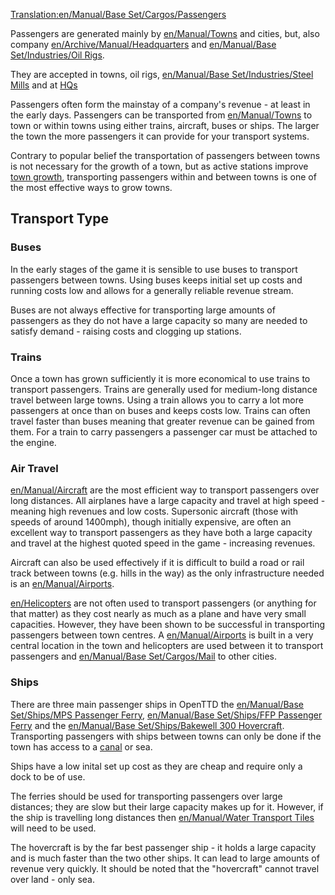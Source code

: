 [[Translation:en/Manual/Base Set/Cargos/Passengers]]

{{en/Manual/Base Set/Cargos/Cargo|name=Passengers
|image=en/Manual/Base Set/Cargos/Town.png
|produced=[[en/Manual/Towns]], [[en/Manual/Base Set/Industries/Oil Rig]], [[en/Archive/Manual/Headquarters]]
|accepted=[[en/Manual/Towns]], [[en/Manual/Base Set/Industries/Oil Rig]], [[en/Manual/Base Set/Industries/Steel Mill]], [[en/Archive/Manual/Headquarters]]
}}

Passengers are generated mainly by [[en/Manual/Towns]] and cities, but, also company [[en/Archive/Manual/Headquarters]] and [[en/Manual/Base Set/Industries/Oil Rig]]s.

They are accepted in towns, oil rigs, [[en/Manual/Base Set/Industries/Steel Mill]]s and at [[en/Archive/Manual/Headquarters|HQ]]s

Passengers often form the mainstay of a company's revenue - at least in the early days.  Passengers can be transported from [[en/Manual/Towns]] to town or within towns using either trains, aircraft, buses or ships.  The larger the town the more passengers it can provide for your transport systems.

Contrary to popular belief the transportation of passengers between towns is not necessary for the growth of a town, but as active stations improve [[en/Manual/Towns#town-growth|town growth]], transporting passengers within and between towns is one of the most effective ways to grow towns.

==Transport Type==

===Buses===
In the early stages of the game it is sensible to use buses to transport passengers between towns. Using buses keeps initial set up costs and running costs low and allows for a generally reliable revenue stream.  

Buses are not always effective for transporting large amounts of passengers as they do not have a large capacity so many are needed to satisfy demand - raising costs and clogging up stations.

===Trains===
Once a town has grown sufficiently it is more economical to use trains to transport passengers.  Trains are generally used for medium-long distance travel between large towns.  Using a train allows you to carry a lot more passengers at once than on buses and keeps costs low.  Trains can often travel faster than buses meaning that greater revenue can be gained from them. For a train to carry passengers a passenger car must be attached to the engine.

===Air Travel===
[[en/Manual/Aircraft]] are the most efficient way to transport passengers over long distances.  All airplanes have a large capacity and travel at high speed - meaning high revenues and low costs.  Supersonic aircraft (those with speeds of around 1400mph), though initially expensive, are often an excellent way to transport passengers as they have both a large capacity and travel at the highest quoted speed in the game - increasing revenues.

Aircraft can also be used effectively if it is difficult to build a road or rail track between towns (e.g. hills in the way) as the only infrastructure needed is an [[en/Manual/Airports]].

[[en/Helicopters]] are not often used to transport passengers (or anything for that matter) as they cost nearly as much as a plane and have very small capacities.  However, they have been shown to be successful in transporting passengers between town centres.  A [[en/Manual/Airports]] is built in a very central location in the town and helicopters are used between it to transport passengers and [[en/Manual/Base Set/Cargos/Mail]] to other cities.

===Ships===
There are three main passenger ships in OpenTTD the [[en/Manual/Base Set/Ships/MPS Passenger Ferry]], [[en/Manual/Base Set/Ships/FFP Passenger Ferry]] and the [[en/Manual/Base Set/Ships/Bakewell 300 Hovercraft]].  Transporting passengers with ships between towns can only be done if the town has access to a [[en/Manual/Water Transport Tiles|canal]] or sea. 

Ships have a low inital set up cost as they are cheap and require only a dock to be of use.

The ferries should be used for transporting passengers over large distances; they are slow but their large capacity makes up for it.  However, if the ship is travelling long distances then [[en/Manual/Water Transport Tiles]] will need to be used.

The hovercraft is by the far best passenger ship - it holds a large capacity and is much faster than the two other ships. It can lead to large amounts of revenue very quickly.  It should be noted that the "hovercraft" cannot travel over land - only sea.